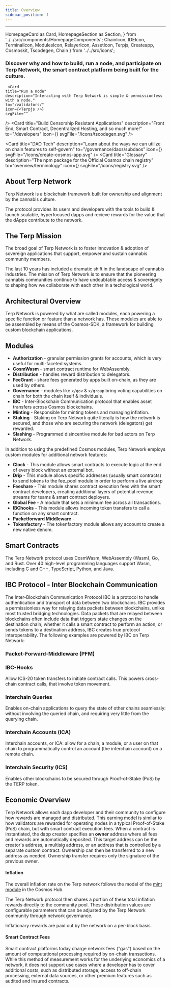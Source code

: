 ```yaml
---
title: Overview 
sidebar_position: 1
---
```

---
  HomepageCard as Card,
  HomepageSection as Section,
} from '../../src/components/HomepageComponents';
  ChainIcon,
  IDEIcon,
  TerminalIcon,
  ModulesIcon,
  RelayerIcon,
  AssetIcon,
  Terpjs,
  Createapp,
  Cosmoskit,
  Tscodegen,
  Chain
} from '../../src/icons';

### Discover why and how to build, run a node, and participate on Terp Network, the smart contract platform being built for the culture.


<Section  id="start" hasSubSections >

   <Section>
   
     <Card
    title="Run a node"
    description="Interacting with Terp Network is simple & permissionless with a node."
    to="/validators/"
    icon={<Terpjs />}
    svgFile=""
  />
  <Card
    title="Build Censorship Resistant Applications"
    description="Front End, Smart Contract, Decentralized Hosting, and so much more!"
    to="/developers"
    icon={<Tscodegen />}
    svgFile="/icons/tscodegen.svg"
  />

  <Card
    title="Learn About Wallet Tech "
    description="Introduction to compatible cryptographic wallets, also basic guidelines & security best practices."
    to="/guides/wallets"
    icon=""
    svgFile="/icons/bag.svg"
  />

  <Card
    title="DAO Tech"
    description="Learn about the ways we can utilize on chain features to self-govern"
    to="/governance/daos/subdaos"
    icon={<Createapp />}
    svgFile="/icons/create-cosmos-app.svg"
  />
  <Card
    title="Glossary"
    description="The npm package for the Official Cosmos chain registry"
    to="overview/terminology"
    icon={<Cosmoskit />}
    svgFile="/icons/registry.svg"
  />
   
  </Section>


# About Terp Network

Terp Network is a blockchain framework built for ownership and alignment by the cannabis culture. 

The protocol provides its users and developers with the tools to build & launch scalable, hyperfocused dapps and recieve rewards for the value that the dApps contribute to the network.

# The Terp Mission

The broad goal of Terp Network is to foster innovation & adoption of sovereign applications that support, empower and sustain cannabis community members. 

The last 10 years has included a dramatic shift in the landscape of cannabis industries. The mission of Terp Network is to ensure that the pioneering cannabis communities continue to have undoubtable access & sovereignty to shaping how we collaborate with each other in a techological world.


# Architectural Overview

Terp Network is powered by what are called modules, each powering a specific function or feature than a network has. These modules are able to be assembled by means of the Cosmos-SDK, a framework for building custom blockchain applications.

## Modules

- **Authorization** - granular permission grants for accounts, which is very useful for multi-faceted systems. 
- **CosmWasm** - smart contract runtime for WebAssembly.
- **Distribution** - handles reward distribution to delegators.
- **FeeGrant** - share fees generated by apps built on-chain, as they are used by others.
- **Governance** - modules like `x/gov` & `x/group` bring voting capabilities on chain for both the chain itself & individuals.
- **IBC** - Inter-Blockchain Communication protocol that enables asset transfers across Cosmos blockchains.
- **Minting** - Responsible for minting tokens and managing inflation.
- **Staking** - Staking on Terp Network quite literally is how the network is secured, and those who are securing the network (delegators) get rewarded.
- **Slashing** - Programmed disincentive module for bad actors on Terp Network.

In addition to using the predefined Cosmos modules, Terp Network employs custom modules for additional network features:

- **Clock** - This module allows smart contracts to execute logic at the end of every block without an external bot.
- **Drip** -  This module allows specific addresses (usually smart contracts) to send tokens to the fee_pool module in order to perform a live airdrop
- **Feeshare** - This module shares contract execution fees with the smart contract developers, creating additional layers of potential revenue streams for teams & smart contract deployers.
- **Global Fee** - A module that sets a minimum fee across all transactions. 
- **IBChooks** - This module allows incoming token transfers to call a function on any smart contract.
- **Packetforward Middleware** - 
- **Tokenfactory** - The tokenfactory module allows any account to create a new native denom. 

## Smart Contracts
The Terp Network protocol uses CosmWasm, WebAssembly (Wasm), Go, and Rust. Over 40 high-level programming languages support Wasm, including C and C++, TypeScript, Python, and Java.

## IBC Protocol - Inter Blockchain Communication

The Inter-Blockchain Communication Protocol IBC is a protocol to handle authentication and transport of data between two blockchains. IBC provides a permissionless way for relaying data packets between blockchains, unlike most trusted bridging technologies. 
Data packets that are relayed between blockchains often include data that triggers state changes on the destination chain; whether it calls a smart contract to perform an action, or sends tokens to a destination address, IBC creates true protocol interoperability.
The following examples are powered by IBC on Terp Network: 

### Packet-Forward-Middleware (PFM)


### IBC-Hooks 
Allow ICS-20 token transfers to initiate contract calls. This powers cross-chain contract calls, that involve token movement. 

### Interchain Queries
 Enables on-chain applications to query the state of other chains seamlessly: without involving the queried chain, and requiring very little from the querying chain.

### Interchain Accounts (ICA) 
 Interchain accounts, or ICA: allow for a chain, a module, or a user on that chain to programmatically control an account (the interchain account) on a remote chain.

### Interchain Security (ICS)
  Enables other blockchains to be secured through Proof-of-Stake (PoS) by the TERP token. 


# Economic Overview

Terp Network allows each dapp developer and their community to configure how rewards are managed and distributed. 
This earning model is similar to how validators are rewarded for operating nodes in a typical Proof-of-Stake (PoS) chain, but with smart contract execution fees.
When a contract is instantiated, the dapp creator specifies an **owner** address where all fees and rewards are automatically deposited. 
This target address can be the creator's address, a multisig address, or an address that is controlled by a separate custom contract. Ownership can then be transferred to a new address as needed. Ownership transfer requires only the signature of the previous owner.

#### Inflation

The overall inflation rate on the Terp network follows the model of the <a href="https://github.com/gavinly/CosmosParametersWiki/blob/master/Mint.md" target="_blank">mint module</a> in the Cosmos Hub.

The Terp Network protocol then shares a portion of these total inflation rewards directly to the community pool.
These distribution values are configurable parameters that can be adjusted by the Terp Network community through network governance.

Inflationary rewards are paid out by the network on a per-block basis.

#### Smart Contract Fees

Smart contract platforms today charge network fees ("gas") based on the amount of computational processing required by on-chain transactions.
While this method of measurement works for the underlying economics of a network, it does not support use cases where a developer has to cover additional costs, such as distributed storage, access to off-chain processing, external data sources, or other premium features such as audited and insured contracts.
  </Section>
